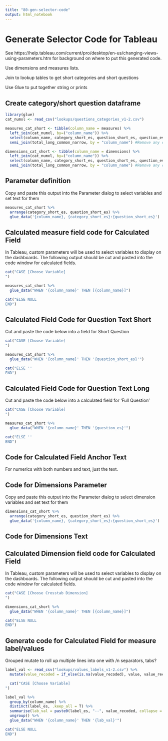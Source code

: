 ```yaml
---
title: "80-gen-selector-code"
output: html_notebook
---
```


# Generate Selector Code for Tableau

See https://help.tableau.com/current/pro/desktop/en-us/changing-views-using-parameters.htm for background on where to put this generated code.

Use dimensions and measures lists. 

Join to lookup tables to get short categories and short questions

Use Glue to put together string or prints

## Create category/short question dataframe
```r
library(glue)
cat_numxl <- read_csv("lookups/questions_categories_v1-2.csv") 

measures_cat_short <- tibble(column_name = measures) %>%
  left_join(cat_numxl, by=("column_name")) %>%
  select(column_name, category_short_es, question_short_es, question_es) %>% 
  semi_join(total_long_common_narrow, by = "column_name") #Remove any column_names that are not in total_long_common_narrow

dimensions_cat_short <- tibble(column_name = dimensions) %>%
  left_join(cat_numxl, by=("column_name")) %>%
  select(column_name, category_short_es, question_short_es, question_es) %>% 
  semi_join(total_long_common_narrow, by = "column_name") #Remove any column_names that are not in total_long_common_narrow

```


## Parameter definition


Copy and paste this output into the Parameter dialog to select variables and set text for them
```r
measures_cat_short %>% 
  arrange(category_short_es, question_short_es) %>% 
  glue_data('{column_name}, {category_short_es}:{question_short_es}')
```


## Calculated measure field code for Calculated Field

In Tableau, custom parameters will be used to select variables to display on the dashboards. The following output should be cut and pasted into the code window for calculated fields. 

```r
cat("CASE [Choose Variable]
")

measures_cat_short %>% 
  glue_data("WHEN '{column_name}' THEN [{column_name}]")

cat("ELSE NULL
END")
```



## Calculated Field Code for Question Text Short

Cut and paste the code below into a field for Short Question

```r
cat("CASE [Choose Variable]
")

measures_cat_short %>% 
  glue_data("WHEN '{column_name}' THEN '{question_short_es}'")

cat("ELSE ''
END")
```


## Calculated Field Code for Question Text Long

Cut and paste the code below into a calculated field for 'Full Question'

```r
cat("CASE [Choose Variable]
")

measures_cat_short %>% 
  glue_data("WHEN '{column_name}' THEN '{question_es}'")

cat("ELSE ''
END")
```

## Code for Calculated Field Anchor Text

For numerics with both numbers and text, just the text.

## Code for Dimensions Parameter

Copy and paste this output into the Parameter dialog to select dimension variables and set text for them

```r
dimensions_cat_short %>% 
  arrange(category_short_es, question_short_es) %>% 
  glue_data('{column_name}, {category_short_es}:{question_short_es}')
```

## Code for Dimensions Text


## Calculated Dimension field code for Calculated Field

In Tableau, custom parameters will be used to select variables to display on the dashboards. The following output should be cut and pasted into the code window for calculated fields. 

```r
cat("CASE [Choose Crosstab Dimension]
")

dimensions_cat_short %>% 
  glue_data("WHEN '{column_name}' THEN [{column_name}]")

cat("ELSE NULL
END")
```


## Generate code for Calculated Field for measure label/values

Grouped mutate to roll up multiple lines into one with /n separators, tabs?

```r
label_val <- read_csv("lookups/values_labels_v1-2.csv") %>%
  mutate(value_recoded = if_else(is.na(value_recoded), value, value_recoded))

```


```r
  cat("CASE [Choose Variable]
")

label_val %>% 
  group_by(column_name) %>% 
  distinct(label_es, .keep_all = T) %>%
  summarise(lab_val = paste0(label_es, "--", value_recoded, collapse = "\n")) %>% 
  ungroup() %>%
  glue_data("WHEN '{column_name}' THEN '{lab_val}'")

cat("ELSE NULL
END")
  


```

